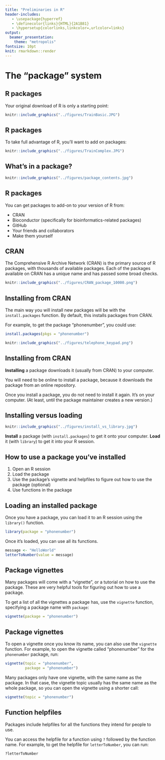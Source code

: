 ```yaml
---
title: "Preliminaries in R"
header-includes:
   - \usepackage{hyperref}
   - \definecolor{links}{HTML}{2A1B81}
   - \hypersetup{colorlinks,linkcolor=,urlcolor=links}
output: 
  beamer_presentation:
    theme: "metropolis"
fontsize: 10pt
knit: rmarkdown::render
---
```


# The "package" system

## R packages

Your original download of R is only a starting point:

```r
knitr::include_graphics("../figures/TrainBasic.JPG")
```

## R packages

To take full advantage of R, you'll want to add on packages:

```r
knitr::include_graphics("../figures/TrainComplex.JPG")
```

## What's in a package?

```r
knitr::include_graphics("../figures/package_contents.jpg")
```

## R packages

You can get packages to add-on to your version of R from:

- CRAN 
- Bioconductor (specifically for bioinformatics-related packages)
- GitHub
- Your friends and collaborators
- Make them yourself

## CRAN 

The Comprehensive R Archive Network (CRAN) is the primary source of R packages,
with thousands of available packages. Each of the packages available on CRAN has
a unique name and has passed some broad checks.

```r
knitr::include_graphics("../figures/CRAN_package_10000.png")
```

## Installing from CRAN  

The main way you will install new packages will be with the `install.packages`
function. By default, this installs packages from CRAN.

For example, to get the package "phonenumber", you could use:

```r
install.packages(pkgs = "phonenumber")
```

```r
knitr::include_graphics("../figures/telephone_keypad.png")
```

## Installing from CRAN  

**Installing** a package downloads it (usually from CRAN) to your computer. 

\medskip

You will need to be online to install a package, because it downloads the package
from an online repository. 

\medskip

Once you install a package, you do not need to install it again. It's on your
computer. (At least, until the package maintainer creates a new version.)

## Installing versus loading

```r
knitr::include_graphics("../figures/install_vs_library.jpg")
```

**Install** a package (with `install.packages`) to get it onto your computer. **Load** it (with `library`) to get it into
your R session.



## How to use a package you've installed

1. Open an R session
2. Load the package
3. Use the package's vignette and helpfiles to figure out how to use the package
(optional)
4. Use functions in the package

## Loading an installed package

Once you have a package, you can load it to an R session using the `library()`
function.

```r
library(package = "phonenumber")
```

Once it's loaded, you can use all its functions.

```r
message <- "HelloWorld"
letterToNumber(value = message)
```



## Package vignettes

Many packages will come with a "vignette", or a tutorial on how to use the
package. These are very helpful tools for figuring out how to use a package.

To get a list of all the vignettes a package has, use the `vignette` function,
specifying a package name with `package`:

```r
vignette(package = "phonenumber")
```

## Package vignettes

To open a vignette once you know its name, you can also use the `vignette`
function. For example, to open the vignette called "phonenumber" for the
`phonenumber` package, run:

```r
vignette(topic = "phonenumber",
         package = "phonenumber")
```

Many packages only have one vignette, with the same name as the package. In that
case, the vignette topic usually has the same name as the whole package, so you can 
open the vignette using a shorter call:

```r
vignette(topic = "phonenumber")
```

## Function helpfiles

Packages include helpfiles for all the functions they intend for people to use.

\medskip

You can access the helpfile for a function using `?` followed by the function
name. For example, to get the helpfile for `letterToNumber`, you can run:

```r
?letterToNumber
```

